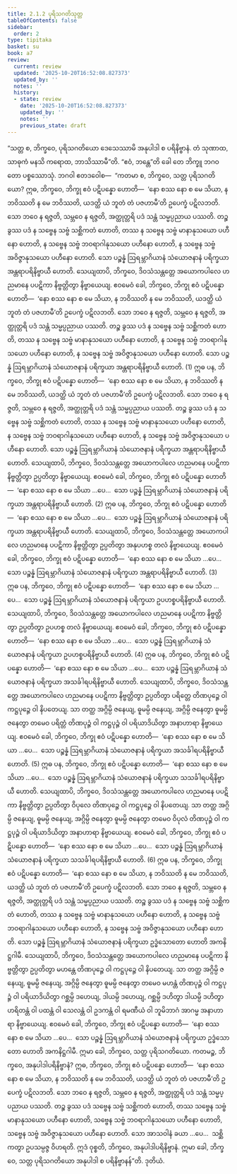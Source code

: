 ```yaml
---
title: 2.1.2 ပုရိသဂတိသုတ္တ
tableOfContents: false
sidebar:
  order: 2
type: tipitaka
basket: su
book: a7
review:
  current: review
  updated: '2025-10-20T16:52:08.827373'
  updated_by: ''
  notes: ''
  history:
  - state: review
    date: '2025-10-20T16:52:08.827373'
    updated_by: ''
    notes: ''
    previous_state: draft
---
```



<DynamicBreadcrumb />


<ReviewStatus review={frontmatter.review} showDetails={true} />

<HypothesisAnnotation frontmatter={frontmatter} />

<Division number="55" book="a7" e="ch" v="16" p="449">

<Paragraph number="335" book="a7">
“သတ္တ စ, ဘိက္ခဝေ, ပုရိသဂတိယော ဒေသေဿာမိ အနုပါဒါ စ ပရိနိဗ္ဗာနံ. တံ သုဏာထ, သာဓုကံ မနသိ ကရောထ, ဘာသိဿာမီ”တိ. “ဧဝံ, ဘန္တေ”တိ ခေါ တေ ဘိက္ခူ ဘဂဝတော ပစ္စဿောသုံ. ဘဂဝါ ဧတဒဝေါစ—  “ကတမာ စ, ဘိက္ခဝေ, သတ္တ ပုရိသဂတိယော?
</Paragraph>

<Paragraph number="336" book="a7">
ဣဓ, ဘိက္ခဝေ, ဘိက္ခု ဧဝံ ပဋိပန္နော ဟောတိ—  ‘နော စဿ နော စ မေ သိယာ, န ဘဝိဿတိ န မေ ဘဝိဿတိ, ယဒတ္ထိ ယံ ဘူတံ တံ ပဇဟာမီ’တိ ဥပေက္ခံ ပဋိလဘတိ. သော ဘဝေ န ရဇ္ဇတိ, သမ္ဘဝေ န ရဇ္ဇတိ, အတ္ထုတ္တရိ ပဒံ သန္တံ သမ္မပ္ပညာယ ပဿတိ. တဉ္စ ခွဿ ပဒံ န သဗ္ဗေန သဗ္ဗံ သစ္ဆိကတံ ဟောတိ, တဿ န သဗ္ဗေန သဗ္ဗံ မာနာနုသယော ပဟီနော ဟောတိ, န သဗ္ဗေန သဗ္ဗံ ဘဝရာဂါနုသယော ပဟီနော ဟောတိ, န သဗ္ဗေန သဗ္ဗံ အဝိဇ္ဇာနုသယော ပဟီနော ဟောတိ. သော ပဉ္စန္နံ ဩရမ္ဘာဂိယာနံ သံယောဇနာနံ ပရိက္ခယာ အန္တရာပရိနိဗ္ဗာယီ ဟောတိ. သေယျထာပိ, ဘိက္ခဝေ, ဒိဝသံသန္တတ္တေ အယောကပါလေ ဟညမာနေ ပပဋိကာ နိဗ္ဗတ္တိတွာ နိဗ္ဗာယေယျ. ဧဝမေဝံ ခေါ, ဘိက္ခဝေ, ဘိက္ခု ဧဝံ ပဋိပန္နော ဟောတိ—  ‘နော စဿ နော စ မေ သိယာ, န ဘဝိဿတိ န မေ ဘဝိဿတိ, ယဒတ္ထိ ယံ ဘူတံ တံ ပဇဟာမီ’တိ ဥပေက္ခံ ပဋိလဘတိ. သော ဘဝေ န ရဇ္ဇတိ, သမ္ဘဝေ န ရဇ္ဇတိ, အတ္ထုတ္တရိ ပဒံ သန္တံ သမ္မပ္ပညာယ ပဿတိ. တဉ္စ ခွဿ ပဒံ န သဗ္ဗေန သဗ္ဗံ သစ္ဆိကတံ ဟောတိ, တဿ န သဗ္ဗေန သဗ္ဗံ မာနာနုသယော ပဟီနော ဟောတိ, န သဗ္ဗေန သဗ္ဗံ ဘဝရာဂါနုသယော ပဟီနော ဟောတိ, န သဗ္ဗေန သဗ္ဗံ အဝိဇ္ဇာနုသယော ပဟီနော ဟောတိ. သော ပဉ္စန္နံ ဩရမ္ဘာဂိယာနံ သံယောဇနာနံ ပရိက္ခယာ အန္တရာပရိနိဗ္ဗာယီ ဟောတိ. (1)
</Paragraph>

<Paragraph number="337" book="a7">
ဣဓ ပန, ဘိက္ခဝေ, ဘိက္ခု ဧဝံ ပဋိပန္နော ဟောတိ—  ‘နော စဿ နော စ မေ သိယာ, န ဘဝိဿတိ န မေ ဘဝိဿတိ, ယဒတ္ထိ ယံ ဘူတံ တံ ပဇဟာမီ’တိ ဥပေက္ခံ ပဋိလဘတိ. သော ဘဝေ န ရဇ္ဇတိ, သမ္ဘဝေ န ရဇ္ဇတိ, အတ္ထုတ္တရိ ပဒံ သန္တံ သမ္မပ္ပညာယ ပဿတိ. တဉ္စ ခွဿ ပဒံ န သဗ္ဗေန သဗ္ဗံ သစ္ဆိကတံ ဟောတိ, တဿ န သဗ္ဗေန သဗ္ဗံ မာနာနုသယော ပဟီနော ဟောတိ, န သဗ္ဗေန သဗ္ဗံ ဘဝရာဂါနုသယော ပဟီနော ဟောတိ, န သဗ္ဗေန သဗ္ဗံ အဝိဇ္ဇာနုသယော ပဟီနော ဟောတိ. သော ပဉ္စန္နံ ဩရမ္ဘာဂိယာနံ သံယောဇနာနံ ပရိက္ခယာ အန္တရာပရိနိဗ္ဗာယီ ဟောတိ. သေယျထာပိ, ဘိက္ခဝေ, ဒိဝသံသန္တတ္တေ အယောကပါလေ ဟညမာနေ ပပဋိကာ နိဗ္ဗတ္တိတွာ ဥပ္ပတိတွာ နိဗ္ဗာယေယျ. ဧဝမေဝံ ခေါ, ဘိက္ခဝေ, ဘိက္ခု ဧဝံ ပဋိပန္နော ဟောတိ—  ‘နော စဿ နော စ မေ သိယာ …ပေ…  သော ပဉ္စန္နံ ဩရမ္ဘာဂိယာနံ သံယောဇနာနံ ပရိက္ခယာ အန္တရာပရိနိဗ္ဗာယီ ဟောတိ. (2)
</Paragraph>

<Paragraph number="338" book="a7">
ဣဓ ပန, ဘိက္ခဝေ, ဘိက္ခု ဧဝံ ပဋိပန္နော ဟောတိ—  ‘နော စဿ နော စ မေ သိယာ …ပေ…  သော ပဉ္စန္နံ ဩရမ္ဘာဂိယာနံ သံယောဇနာနံ ပရိက္ခယာ အန္တရာပရိနိဗ္ဗာယီ ဟောတိ. သေယျထာပိ, ဘိက္ခဝေ, ဒိဝသံသန္တတ္တေ အယောကပါလေ ဟညမာနေ ပပဋိကာ နိဗ္ဗတ္တိတွာ ဥပ္ပတိတွာ အနုပဟစ္စ တလံ နိဗ္ဗာယေယျ. ဧဝမေဝံ ခေါ, ဘိက္ခဝေ, ဘိက္ခု ဧဝံ ပဋိပန္နော ဟောတိ—  ‘နော စဿ နော စ မေ သိယာ …ပေ…  သော ပဉ္စန္နံ ဩရမ္ဘာဂိယာနံ သံယောဇနာနံ ပရိက္ခယာ အန္တရာပရိနိဗ္ဗာယီ ဟောတိ. (3)
</Paragraph>

<Paragraph number="339" book="a7">
ဣဓ ပန, ဘိက္ခဝေ, ဘိက္ခု ဧဝံ ပဋိပန္နော ဟောတိ—  ‘နော စဿ နော စ မေ သိယာ …ပေ…  သော ပဉ္စန္နံ ဩရမ္ဘာဂိယာနံ သံယောဇနာနံ ပရိက္ခယာ ဥပဟစ္စပရိနိဗ္ဗာယီ ဟောတိ. သေယျထာပိ, ဘိက္ခဝေ, ဒိဝသံသန္တတ္တေ အယောကပါလေ ဟညမာနေ ပပဋိကာ နိဗ္ဗတ္တိတွာ ဥပ္ပတိတွာ ဥပဟစ္စ တလံ နိဗ္ဗာယေယျ. ဧဝမေဝံ ခေါ, ဘိက္ခဝေ, ဘိက္ခု ဧဝံ ပဋိပန္နော ဟောတိ—  ‘နော စဿ နော စ မေ သိယာ …ပေ…  သော ပဉ္စန္နံ ဩရမ္ဘာဂိယာနံ သံယောဇနာနံ ပရိက္ခယာ ဥပဟစ္စပရိနိဗ္ဗာယီ ဟောတိ. (4)
</Paragraph>

<Paragraph number="340" book="a7">
ဣဓ ပန, ဘိက္ခဝေ, ဘိက္ခု ဧဝံ ပဋိပန္နော ဟောတိ—  ‘နော စဿ နော စ မေ သိယာ …ပေ…  သော ပဉ္စန္နံ ဩရမ္ဘာဂိယာနံ သံယောဇနာနံ ပရိက္ခယာ အသင်္ခါရပရိနိဗ္ဗာယီ ဟောတိ. သေယျထာပိ, ဘိက္ခဝေ, ဒိဝသံသန္တတ္တေ အယောကပါလေ ဟညမာနေ ပပဋိကာ နိဗ္ဗတ္တိတွာ ဥပ္ပတိတွာ ပရိတ္တေ တိဏပုဉ္ဇေ ဝါ ကဋ္ဌပုဉ္ဇေ ဝါ နိပတေယျ. သာ တတ္ထ အဂ္ဂိမ္ပိ ဇနေယျ, ဓူမမ္ပိ ဇနေယျ, အဂ္ဂိမ္ပိ ဇနေတွာ ဓူမမ္ပိ ဇနေတွာ တမေဝ ပရိတ္တံ တိဏပုဉ္ဇံ ဝါ ကဋ္ဌပုဉ္ဇံ ဝါ ပရိယာဒိယိတွာ အနာဟာရာ နိဗ္ဗာယေယျ. ဧဝမေဝံ ခေါ, ဘိက္ခဝေ, ဘိက္ခု ဧဝံ ပဋိပန္နော ဟောတိ—  ‘နော စဿ နော စ မေ သိယာ …ပေ…  သော ပဉ္စန္နံ ဩရမ္ဘာဂိယာနံ သံယောဇနာနံ ပရိက္ခယာ အသင်္ခါရပရိနိဗ္ဗာယီ ဟောတိ. (5)
</Paragraph>

<Paragraph number="341" book="a7">
ဣဓ ပန, ဘိက္ခဝေ, ဘိက္ခု ဧဝံ ပဋိပန္နော ဟောတိ—  ‘နော စဿ နော စ မေ သိယာ …ပေ…  သော ပဉ္စန္နံ ဩရမ္ဘာဂိယာနံ သံယောဇနာနံ ပရိက္ခယာ သသင်္ခါရပရိနိဗ္ဗာယီ ဟောတိ. သေယျထာပိ, ဘိက္ခဝေ, ဒိဝသံသန္တတ္တေ အယောကပါလေ ဟညမာနေ ပပဋိကာ နိဗ္ဗတ္တိတွာ ဥပ္ပတိတွာ ဝိပုလေ တိဏပုဉ္ဇေ ဝါ ကဋ္ဌပုဉ္ဇေ ဝါ နိပတေယျ. သာ တတ္ထ အဂ္ဂိမ္ပိ ဇနေယျ, ဓူမမ္ပိ ဇနေယျ, အဂ္ဂိမ္ပိ ဇနေတွာ ဓူမမ္ပိ ဇနေတွာ တမေဝ ဝိပုလံ တိဏပုဉ္ဇံ ဝါ ကဋ္ဌပုဉ္ဇံ ဝါ ပရိယာဒိယိတွာ အနာဟာရာ နိဗ္ဗာယေယျ. ဧဝမေဝံ ခေါ, ဘိက္ခဝေ, ဘိက္ခု ဧဝံ ပဋိပန္နော ဟောတိ—  ‘နော စဿ နော စ မေ သိယာ …ပေ…  သော ပဉ္စန္နံ ဩရမ္ဘာဂိယာနံ သံယောဇနာနံ ပရိက္ခယာ သသင်္ခါရပရိနိဗ္ဗာယီ ဟောတိ. (6)
</Paragraph>

<Paragraph number="342" book="a7">
ဣဓ ပန, ဘိက္ခဝေ, ဘိက္ခု ဧဝံ ပဋိပန္နော ဟောတိ—  ‘နော စဿ နော စ မေ သိယာ, န ဘဝိဿတိ န မေ ဘဝိဿတိ, ယဒတ္ထိ ယံ ဘူတံ တံ ပဇဟာမီ’တိ ဥပေက္ခံ ပဋိလဘတိ. သော ဘဝေ န ရဇ္ဇတိ, သမ္ဘဝေ န ရဇ္ဇတိ, အတ္ထုတ္တရိ ပဒံ သန္တံ သမ္မပ္ပညာယ ပဿတိ. တဉ္စ ခွဿ ပဒံ န သဗ္ဗေန သဗ္ဗံ သစ္ဆိကတံ ဟောတိ, တဿ န သဗ္ဗေန သဗ္ဗံ မာနာနုသယော ပဟီနော ဟောတိ, န သဗ္ဗေန သဗ္ဗံ ဘဝရာဂါနုသယော ပဟီနော ဟောတိ, န သဗ္ဗေန သဗ္ဗံ အဝိဇ္ဇာနုသယော ပဟီနော ဟောတိ. သော ပဉ္စန္နံ ဩရမ္ဘာဂိယာနံ သံယောဇနာနံ ပရိက္ခယာ ဥဒ္ဓံသောတော ဟောတိ အကနိဋ္ဌဂါမီ. သေယျထာပိ, ဘိက္ခဝေ, ဒိဝသံသန္တတ္တေ အယောကပါလေ ဟညမာနေ ပပဋိကာ နိဗ္ဗတ္တိတွာ ဥပ္ပတိတွာ မဟန္တေ တိဏပုဉ္ဇေ ဝါ ကဋ္ဌပုဉ္ဇေ ဝါ နိပတေယျ. သာ တတ္ထ အဂ္ဂိမ္ပိ ဇနေယျ, ဓူမမ္ပိ ဇနေယျ, အဂ္ဂိမ္ပိ ဇနေတွာ ဓူမမ္ပိ ဇနေတွာ တမေဝ မဟန္တံ တိဏပုဉ္ဇံ ဝါ ကဋ္ဌပုဉ္ဇံ ဝါ ပရိယာဒိယိတွာ ဂစ္ဆမ္ပိ ဒဟေယျ, ဒါယမ္ပိ ဒဟေယျ, ဂစ္ဆမ္ပိ ဒဟိတွာ ဒါယမ္ပိ ဒဟိတွာ ဟရိတန္တံ ဝါ ပထန္တံ ဝါ သေလန္တံ ဝါ ဥဒကန္တံ ဝါ ရမဏီယံ ဝါ ဘူမိဘာဂံ အာဂမ္မ အနာဟာရာ နိဗ္ဗာယေယျ. ဧဝမေဝံ ခေါ, ဘိက္ခဝေ, ဘိက္ခု ဧဝံ ပဋိပန္နော ဟောတိ—  ‘နော စဿ နော စ မေ သိယာ …ပေ…  သော ပဉ္စန္နံ ဩရမ္ဘာဂိယာနံ သံယောဇနာနံ ပရိက္ခယာ ဥဒ္ဓံသောတော ဟောတိ အကနိဋ္ဌဂါမီ. ဣမာ ခေါ, ဘိက္ခဝေ, သတ္တ ပုရိသဂတိယော.
</Paragraph>

<Paragraph number="343" book="a7">
ကတမဉ္စ, ဘိက္ခဝေ, အနုပါဒါပရိနိဗ္ဗာနံ? ဣဓ, ဘိက္ခဝေ, ဘိက္ခု ဧဝံ ပဋိပန္နော ဟောတိ—  ‘နော စဿ နော စ မေ သိယာ, န ဘဝိဿတိ န မေ ဘဝိဿတိ, ယဒတ္ထိ ယံ ဘူတံ တံ ပဇဟာမီ’တိ ဥပေက္ခံ ပဋိလဘတိ. သော ဘဝေ န ရဇ္ဇတိ, သမ္ဘဝေ န ရဇ္ဇတိ, အတ္ထုတ္တရိ ပဒံ သန္တံ သမ္မပ္ပညာယ ပဿတိ. တဉ္စ ခွဿ ပဒံ သဗ္ဗေန သဗ္ဗံ သစ္ဆိကတံ ဟောတိ, တဿ သဗ္ဗေန သဗ္ဗံ မာနာနုသယော ပဟီနော ဟောတိ, သဗ္ဗေန သဗ္ဗံ ဘဝရာဂါနုသယော ပဟီနော ဟောတိ, သဗ္ဗေန သဗ္ဗံ အဝိဇ္ဇာနုသယော ပဟီနော ဟောတိ. သော အာသဝါနံ ခယာ …ပေ…  သစ္ဆိကတွာ ဥပသမ္ပဇ္ဇ ဝိဟရတိ. ဣဒံ ဝုစ္စတိ, ဘိက္ခဝေ, အနုပါဒါပရိနိဗ္ဗာနံ. ဣမာ ခေါ, ဘိက္ခဝေ, သတ္တ ပုရိသဂတိယော အနုပါဒါ စ ပရိနိဗ္ဗာနန်”တိ.

</Paragraph>
</Division>

<Paragraph number="344" type="center" book="a7">
ဒုတိယံ.
</Paragraph>